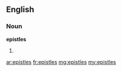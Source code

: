 ==English==
===Noun===
'''epistles'''

#{{plural of|[[epistle]]}}

[[ar:epistles]]
[[fr:epistles]]
[[mg:epistles]]
[[my:epistles]]